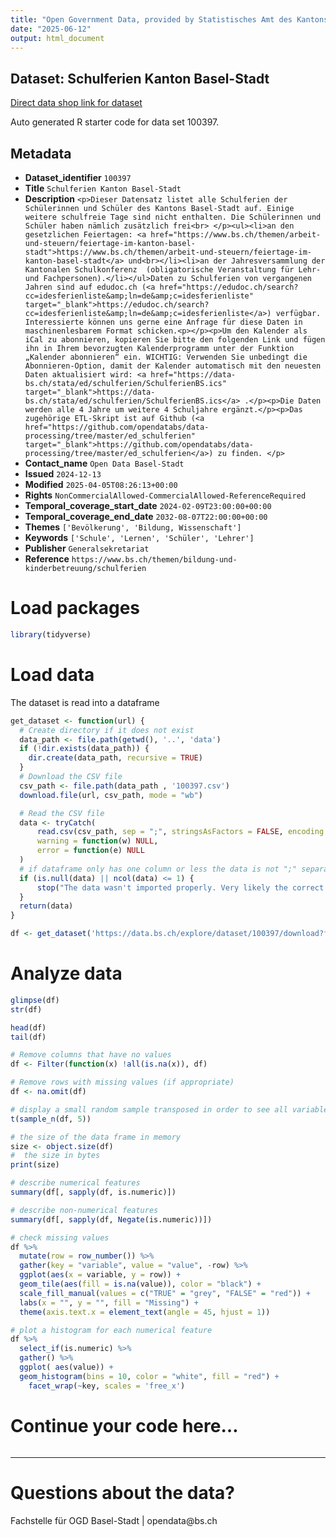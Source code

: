 ```yaml
---
title: "Open Government Data, provided by Statistisches Amt des Kantons Basel-Stadt - Fachstelle OGD"
date: "2025-06-12"
output: html_document
---
```


## Dataset: Schulferien Kanton Basel-Stadt

[Direct data shop link for dataset](https://data.bs.ch/explore/dataset/100397)

Auto generated R starter code for data set 100397.

## Metadata

- **Dataset_identifier** `100397`
- **Title** `Schulferien Kanton Basel-Stadt`
- **Description** `<p>Dieser Datensatz listet alle Schulferien der Schülerinnen und Schüler des Kantons Basel-Stadt auf. Einige weitere schulfreie Tage sind nicht enthalten. Die Schülerinnen und Schüler haben nämlich zusätzlich frei<br>
</p><ul><li>an den gesetzlichen Feiertagen: <a href="https://www.bs.ch/themen/arbeit-und-steuern/feiertage-im-kanton-basel-stadt">https://www.bs.ch/themen/arbeit-und-steuern/feiertage-im-kanton-basel-stadt</a> und<br></li><li>an der Jahresversammlung der Kantonalen Schulkonferenz 
(obligatorische Veranstaltung für Lehr- und Fachpersonen).</li></ul>Daten zu Schulferien von vergangenen Jahren sind auf edudoc.ch (<a href="https://edudoc.ch/search?cc=idesferienliste&amp;ln=de&amp;c=idesferienliste" target="_blank">https://edudoc.ch/search?cc=idesferienliste&amp;ln=de&amp;c=idesferienliste</a>) verfügbar. Interessierte können uns gerne eine Anfrage für diese Daten in maschinenlesbarem Format schicken.<p></p><p>Um den Kalender als iCal zu abonnieren, kopieren Sie bitte den folgenden Link und fügen ihn in Ihrem bevorzugten Kalenderprogramm unter der Funktion „Kalender abonnieren“ ein. WICHTIG: Verwenden Sie unbedingt die Abonnieren-Option, damit der Kalender automatisch mit den neuesten Daten aktualisiert wird: <a href="https://data-bs.ch/stata/ed/schulferien/SchulferienBS.ics" target="_blank">https://data-bs.ch/stata/ed/schulferien/SchulferienBS.ics</a> .</p><p>Die Daten werden alle 4 Jahre um weitere 4 Schuljahre ergänzt.</p><p>Das zugehörige ETL-Skript ist auf Github (<a href="https://github.com/opendatabs/data-processing/tree/master/ed_schulferien" target="_blank">https://github.com/opendatabs/data-processing/tree/master/ed_schulferien</a>) zu finden.
</p>`
- **Contact_name** `Open Data Basel-Stadt`
- **Issued** `2024-12-13`
- **Modified** `2025-04-05T08:26:13+00:00`
- **Rights** `NonCommercialAllowed-CommercialAllowed-ReferenceRequired`
- **Temporal_coverage_start_date** `2024-02-09T23:00:00+00:00`
- **Temporal_coverage_end_date** `2032-08-07T22:00:00+00:00`
- **Themes** `['Bevölkerung', 'Bildung, Wissenschaft']`
- **Keywords** `['Schule', 'Lernen', 'Schüler', 'Lehrer']`
- **Publisher** `Generalsekretariat`
- **Reference** `https://www.bs.ch/themen/bildung-und-kinderbetreuung/schulferien`


# Load packages

```r

library(tidyverse)
```

# Load data

The dataset is read into a dataframe

```r
get_dataset <- function(url) {
  # Create directory if it does not exist
  data_path <- file.path(getwd(), '..', 'data')
  if (!dir.exists(data_path)) {
    dir.create(data_path, recursive = TRUE)
  }
  # Download the CSV file
  csv_path <- file.path(data_path , '100397.csv')
  download.file(url, csv_path, mode = "wb")

  # Read the CSV file
  data <- tryCatch(
      read.csv(csv_path, sep = ";", stringsAsFactors = FALSE, encoding = "UTF-8"),
      warning = function(w) NULL,
      error = function(e) NULL
  )
  # if dataframe only has one column or less the data is not ";" separated
  if (is.null(data) || ncol(data) <= 1) {
      stop("The data wasn't imported properly. Very likely the correct separator couldn't be found.\nPlease check the dataset manually and adjust the code.")
  }
  return(data)
}
```

```r

df <- get_dataset('https://data.bs.ch/explore/dataset/100397/download?format=csv&timezone=Europe%2FZurich')

```

# Analyze data

```r

glimpse(df)
str(df)

head(df)
tail(df)

```

```r
# Remove columns that have no values
df <- Filter(function(x) !all(is.na(x)), df)

# Remove rows with missing values (if appropriate)
df <- na.omit(df)
```

```r
# display a small random sample transposed in order to see all variables
t(sample_n(df, 5))
```

```r
# the size of the data frame in memory
size <- object.size(df)
#  the size in bytes
print(size)
```

```r
# describe numerical features
summary(df[, sapply(df, is.numeric)])
```

```r
# describe non-numerical features
summary(df[, sapply(df, Negate(is.numeric))])
```

```r
# check missing values
df %>%
  mutate(row = row_number()) %>%
  gather(key = "variable", value = "value", -row) %>%
  ggplot(aes(x = variable, y = row)) +
  geom_tile(aes(fill = is.na(value)), color = "black") +
  scale_fill_manual(values = c("TRUE" = "grey", "FALSE" = "red")) +
  labs(x = "", y = "", fill = "Missing") +
  theme(axis.text.x = element_text(angle = 45, hjust = 1))
```

```r
# plot a histogram for each numerical feature
df %>%
  select_if(is.numeric) %>%
  gather() %>%
  ggplot( aes(value)) +
  geom_histogram(bins = 10, color = "white", fill = "red") +
    facet_wrap(~key, scales = 'free_x')
```

# Continue your code here...

```r

```
------------------------------------------------------------------------

# Questions about the data?

Fachstelle für OGD Basel-Stadt | opendata@bs.ch
